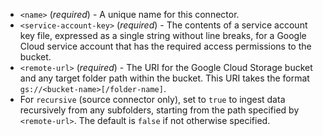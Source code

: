 - `<name>` (_required_) - A unique name for this connector.
- `<service-account-key>` (_required_) - The contents of a service account key file, expressed as a single string without line breaks, for a Google Cloud service account that has the required access permissions to the bucket.
- `<remote-url>` (_required_) - The URI for the Google Cloud Storage bucket and any target folder path within the bucket. This URI takes the format `gs://<bucket-name>[/folder-name]`.
- For `recursive` (source connector only), set to `true` to ingest data recursively from any subfolders, starting from the path specified by `<remote-url>`. The default is `false` if not otherwise specified.